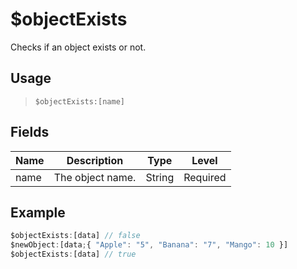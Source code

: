 # $objectExists
Checks if an object exists or not.

## Usage
> `$objectExists:[name]`

## Fields
| Name  | Description           | Type   | Level    |
| ----- | --------------------- | ------ | -------- |
| name  | The object name.      | String | Required |

## Example
```js
$objectExists:[data] // false
$newObject:[data;{ "Apple": "5", "Banana": "7", "Mango": 10 }]
$objectExists:[data] // true
```